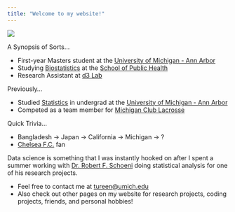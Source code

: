```yaml
---
title: "Welcome to my website!"
---
```


![](Tahmeed-Tureen.png)

A Synopsis of Sorts...


- First-year Masters student at the [University of Michigan - Ann Arbor](https://www.umich.edu/)
- Studying [Biostatistics](https://sph.umich.edu/biostat/) at the [School of Public Health](https://sph.umich.edu/)
- Research Assistant at [d3 Lab](http://d3lab-isr.com/)



Previously...


- Studied [Statistics](https://lsa.umich.edu/stats) in undergrad at the [University of Michigan - Ann Arbor](https://www.umich.edu/)
- Competed as a team member for [Michigan Club Lacrosse](https://www.michiganclublacrosse.com/)


Quick Trivia...


- Bangladesh -> Japan -> California -> Michigan -> ?
- [Chelsea F.C.](https://www.chelseafc.com/en) fan


Data science is something that I was instantly hooked on after I spent a summer working with [Dr. Robert F. Schoeni](https://www.psc.isr.umich.edu/people/profile/356/Robert_F_Schoeni) doing statistical analysis for one of his research projects.

- Feel free to contact me at [tureen@umich.edu]()
- Also check out other pages on my website for research projects, coding projects, friends, and personal hobbies!

&nbsp;
&nbsp;
&nbsp;
&nbsp;
&nbsp;
&nbsp;
&nbsp;
&nbsp;